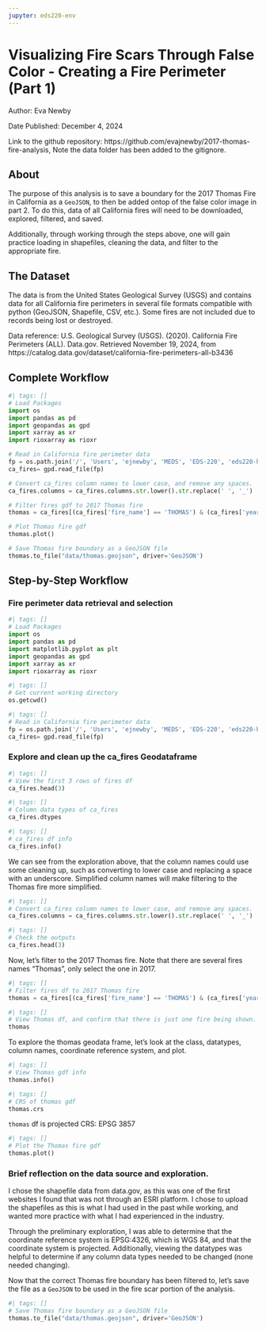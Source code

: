 ```yaml
---
jupyter: eds220-env
---
```


# Visualizing Fire Scars Through False Color - Creating a Fire Perimeter (Part 1)

Author: Eva Newby

Date Published: December 4, 2024

Link to the github repository: https://github.com/evajnewby/2017-thomas-fire-analysis, Note the data folder has been added to the gitignore. 

## About

The purpose of this analysis is to save a boundary for the 2017 Thomas Fire in California as a `GeoJSON`, to then be added ontop of the false color image in part 2. To do this, data of all California fires will need to be downloaded, explored, filtered, and saved. 

Additionally, through working through the steps above, one will gain practice loading in shapefiles, cleaning the data, and filter to the appropriate fire.

## The Dataset
The data is from the United States Geological Survey (USGS) and contains data for all California fire perimeters in several file formats compatible with python (GeoJSON, Shapefile, CSV, etc.). Some fires are not included due to records being lost or destroyed. 

Data reference:
U.S. Geological Survey (USGS). (2020). California Fire Perimeters (ALL). Data.gov. Retrieved November 19, 2024, from https://catalog.data.gov/dataset/california-fire-perimeters-all-b3436

## Complete Workflow

```python
#| tags: []
# Load Packages
import os
import pandas as pd
import geopandas as gpd
import xarray as xr
import rioxarray as rioxr

# Read in California fire perimeter data
fp = os.path.join('/', 'Users', 'ejnewby', 'MEDS', 'EDS-220', 'eds220-hwk4', 'data','California_Fire_Perimeters_(all)[1].shp')
ca_fires= gpd.read_file(fp)

# Convert ca_fires column names to lower case, and remove any spaces. 
ca_fires.columns = ca_fires.columns.str.lower().str.replace(' ', '_')

# Filter fires gdf to 2017 Thomas fire
thomas = ca_fires[(ca_fires['fire_name'] == 'THOMAS') & (ca_fires['year_'] == 2017)]

# Plot Thomas fire gdf
thomas.plot()

# Save Thomas fire boundary as a GeoJSON file
thomas.to_file("data/thomas.geojson", driver='GeoJSON')
```

## Step-by-Step Workflow

### Fire perimeter data retrieval and selection

```python
#| tags: []
# Load Packages
import os
import pandas as pd
import matplotlib.pyplot as plt
import geopandas as gpd
import xarray as xr
import rioxarray as rioxr
```

```python
#| tags: []
# Get current working directory
os.getcwd()
```

```python
#| tags: []
# Read in California fire perimeter data
fp = os.path.join('/', 'Users', 'ejnewby', 'MEDS', 'EDS-220', 'eds220-hwk4', 'data','California_Fire_Perimeters_(all)[1].shp')
ca_fires= gpd.read_file(fp)
```

### Explore and clean up the ca_fires Geodataframe

```python
#| tags: []
# View the first 3 rows of fires df
ca_fires.head(3)
```

```python
#| tags: []
# Column data types of ca_fires
ca_fires.dtypes
```

```python
#| tags: []
# ca_fires df info
ca_fires.info()
```

We can see from the exploration above, that the column names could use some cleaning up, such as converting to lower case and replacing a space with an underscore. Simplified column names will make filtering to the Thomas fire more simplified. 

```python
#| tags: []
# Convert ca_fires column names to lower case, and remove any spaces. 
ca_fires.columns = ca_fires.columns.str.lower().str.replace(' ', '_')
```

```python
#| tags: []
# Check the outputs
ca_fires.head(3)
```

Now, let's filter to the 2017 Thomas fire. Note that there are several fires names "Thomas", only select the one in 2017.

```python
#| tags: []
# Filter fires df to 2017 Thomas fire
thomas = ca_fires[(ca_fires['fire_name'] == 'THOMAS') & (ca_fires['year_'] == 2017)]
```

```python
#| tags: []
# View Thomas df, and confirm that there is just one fire being shown. 
thomas
```

To explore the thomas geodata frame, let's look at the class, datatypes, column names, coordinate reference system, and plot. 

```python
#| tags: []
# View Thomas gdf info
thomas.info()
```

```python
#| tags: []
# CRS of thomas gdf
thomas.crs
```

`thomas` df is projected CRS: EPSG 3857

```python
#| tags: []
# Plot the Thomas fire gdf
thomas.plot()
```

### Brief reflection on the data source and exploration. 

I chose the shapefile data from data.gov, as this was one of the first websites I found that was not through an ESRI platform. I chose to upload the shapefiles as this is what I had used in the past while working, and wanted more practice with what I had experienced in the industry.

Through the preliminary exploration, I was able to determine that the coordinate reference system is EPSG:4326, which is WGS 84, and that the coordinate system is projected. Additionally, viewing the datatypes was helpful to determine if any column data types needed to be changed (none needed changing).

Now that the correct Thomas fire boundary has been filtered to, let's save the file as a `GeoJSON` to be used in the fire scar portion of the analysis. 

```python
#| tags: []
# Save Thomas fire boundary as a GeoJSON file
thomas.to_file("data/thomas.geojson", driver='GeoJSON')
```

